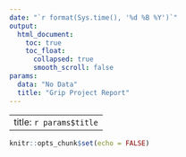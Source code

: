 ```yaml
---
date: "`r format(Sys.time(), '%d %B %Y')`"
output:
  html_document:
    toc: true
    toc_float:
      collapsed: true
      smooth_scroll: false
params:
  data: "No Data"
  title: "Grip Project Report"
---
```


---
title: `r params$title`
---


```r
knitr::opts_chunk$set(echo = FALSE)
```
